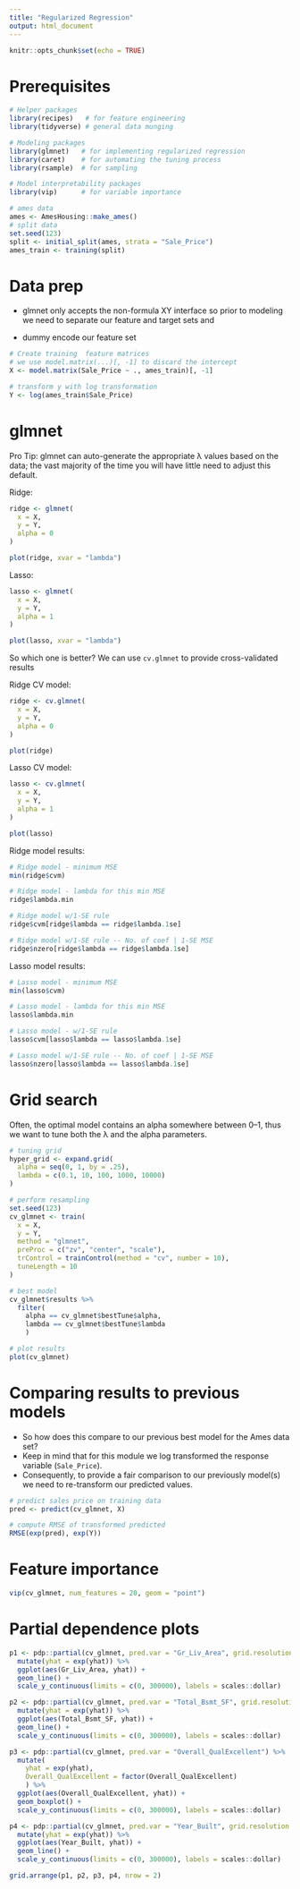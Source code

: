 ```yaml
---
title: "Regularized Regression"
output: html_document
---
```


```r
knitr::opts_chunk$set(echo = TRUE)
```

# Prerequisites


```r
# Helper packages
library(recipes)   # for feature engineering
library(tidyverse) # general data munging

# Modeling packages
library(glmnet)   # for implementing regularized regression
library(caret)    # for automating the tuning process
library(rsample)  # for sampling

# Model interpretability packages
library(vip)      # for variable importance
```


```r
# ames data
ames <- AmesHousing::make_ames()
# split data
set.seed(123)
split <- initial_split(ames, strata = "Sale_Price")
ames_train <- training(split)
```


# Data prep

* glmnet only accepts the non-formula XY interface so prior to modeling we need to separate our feature and target sets and

* dummy encode our feature set 

```r
# Create training  feature matrices
# we use model.matrix(...)[, -1] to discard the intercept
X <- model.matrix(Sale_Price ~ ., ames_train)[, -1]

# transform y with log transformation
Y <- log(ames_train$Sale_Price)
```


# glmnet

Pro Tip: glmnet can auto-generate the appropriate λ values based on the data; the vast majority of the time you will have little need to adjust this default.

Ridge:

```r
ridge <- glmnet(
  x = X,
  y = Y,
  alpha = 0
)

plot(ridge, xvar = "lambda")
```

Lasso:

```r
lasso <- glmnet(
  x = X,
  y = Y,
  alpha = 1
)

plot(lasso, xvar = "lambda")
```

So which one is better? We can use `cv.glmnet` to provide cross-validated results

Ridge CV model:

```r
ridge <- cv.glmnet(
  x = X,
  y = Y,
  alpha = 0
)

plot(ridge)
```

Lasso CV model:

```r
lasso <- cv.glmnet(
  x = X,
  y = Y,
  alpha = 1
)

plot(lasso)
```


Ridge model results: 

```r
# Ridge model - minimum MSE
min(ridge$cvm)

# Ridge model - lambda for this min MSE
ridge$lambda.min 

# Ridge model w/1-SE rule
ridge$cvm[ridge$lambda == ridge$lambda.1se]

# Ridge model w/1-SE rule -- No. of coef | 1-SE MSE
ridge$nzero[ridge$lambda == ridge$lambda.1se]
```

Lasso model results: 

```r
# Lasso model - minimum MSE
min(lasso$cvm)       

# Lasso model - lambda for this min MSE
lasso$lambda.min 

# Lasso model - w/1-SE rule
lasso$cvm[lasso$lambda == lasso$lambda.1se]

# Lasso model w/1-SE rule -- No. of coef | 1-SE MSE
lasso$nzero[lasso$lambda == lasso$lambda.1se]
```


# Grid search

Often, the optimal model contains an alpha somewhere between 0–1, thus we want to tune both the λ and the alpha parameters. 

```r
# tuning grid
hyper_grid <- expand.grid(
  alpha = seq(0, 1, by = .25),
  lambda = c(0.1, 10, 100, 1000, 10000)
)

# perform resampling
set.seed(123)
cv_glmnet <- train(
  x = X,
  y = Y,
  method = "glmnet",
  preProc = c("zv", "center", "scale"),
  trControl = trainControl(method = "cv", number = 10),
  tuneLength = 10
)

# best model
cv_glmnet$results %>%
  filter(
    alpha == cv_glmnet$bestTune$alpha,
    lambda == cv_glmnet$bestTune$lambda
    )
```

```r
# plot results
plot(cv_glmnet)
```

# Comparing results to previous models

* So how does this compare to our previous best model for the Ames data set? 
* Keep in mind that for this module we log transformed the response variable (`Sale_Price`). 
* Consequently, to provide a fair comparison to our previously model(s) we need to re-transform our predicted values.

```r
# predict sales price on training data
pred <- predict(cv_glmnet, X)

# compute RMSE of transformed predicted
RMSE(exp(pred), exp(Y))
```


# Feature importance

```r
vip(cv_glmnet, num_features = 20, geom = "point")
```

# Partial dependence plots

```r
p1 <- pdp::partial(cv_glmnet, pred.var = "Gr_Liv_Area", grid.resolution = 20) %>%
  mutate(yhat = exp(yhat)) %>%
  ggplot(aes(Gr_Liv_Area, yhat)) +
  geom_line() +
  scale_y_continuous(limits = c(0, 300000), labels = scales::dollar)

p2 <- pdp::partial(cv_glmnet, pred.var = "Total_Bsmt_SF", grid.resolution = 20) %>%
  mutate(yhat = exp(yhat)) %>%
  ggplot(aes(Total_Bsmt_SF, yhat)) +
  geom_line() +
  scale_y_continuous(limits = c(0, 300000), labels = scales::dollar)

p3 <- pdp::partial(cv_glmnet, pred.var = "Overall_QualExcellent") %>%
  mutate(
    yhat = exp(yhat),
    Overall_QualExcellent = factor(Overall_QualExcellent)
    ) %>%
  ggplot(aes(Overall_QualExcellent, yhat)) +
  geom_boxplot() +
  scale_y_continuous(limits = c(0, 300000), labels = scales::dollar)

p4 <- pdp::partial(cv_glmnet, pred.var = "Year_Built", grid.resolution = 20) %>%
  mutate(yhat = exp(yhat)) %>%
  ggplot(aes(Year_Built, yhat)) +
  geom_line() +
  scale_y_continuous(limits = c(0, 300000), labels = scales::dollar)

grid.arrange(p1, p2, p3, p4, nrow = 2)
```
